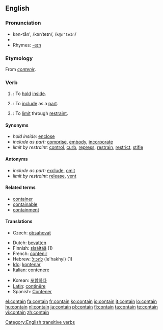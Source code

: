 ==English==

===Pronunciation===
* kən-tān', /kənˈteɪn/, /<tt>k@n"teIn</tt>/
* {{audio|en-ca-contain.ogg|Audio (CA)}}
* Rhymes: [[Rhymes:English:-eɪn|-eɪn]]

===Etymology===
From {{OF.}} ''[[contenir]]''.

===Verb===
{{en-verb}}

# {{transitive}}: To [[hold]] [[inside]].
# {{transitive}}: To [[include]] as a [[part]].
# {{transitive}}: To [[limit]] through [[restraint]].

====Synonyms====
* ''hold inside:'' [[enclose]]
* ''include as part:'' [[comprise]], [[embody]], [[incorporate]]
* ''limit by restraint:'' [[control]], [[curb]], [[repress]], [[restrain]], [[restrict]], [[stifle]]

====Antonyms====
* ''include as part:'' [[exclude]], [[omit]]
* ''limit by restraint:'' [[release]], [[vent]]

====Related terms====
* [[container]]
* [[containable]]
* [[containment]]

====Translations====
{{trans-top|to hold inside}}
* Czech: [[obsahovat]]
{{trans-mid}}
{{trans-bottom}}

{{checktrans-top}}
* Dutch: [[bevatten]]
* Finnish: [[sisältää]] (1)
* French: [[contenir]]
* Hebrew: [[להכיל]] (le'hakhyl) (1)
* [[Ido]]: [[kontenar]]
* [[Italian]]: [[contenere]]
{{trans-mid}}
* Korean: [[포함하다]]
* [[Latin]]: [[continere|continēre]]
* Spanish: [[Contener]]
{{trans-bottom}}

[[Category:English transitive verbs]]

[[el:contain]]
[[fa:contain]]
[[fr:contain]]
[[ko:contain]]
[[io:contain]]
[[it:contain]]
[[lo:contain]]
[[hu:contain]]
[[nl:contain]]
[[ja:contain]]
[[pl:contain]]
[[fi:contain]]
[[ta:contain]]
[[te:contain]]
[[vi:contain]]
[[zh:contain]]